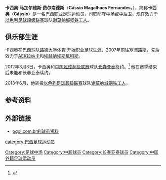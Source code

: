 {{Infobox football biography
| name= 卡西奥 <br> Cássio
| image = Dinamo-Hapoel (9).jpg
| fullname= Cássio Magalhaes Fernandes
| height = {{height|m=1.92}}
| birth_date = {{birth date and age|1987|2|11|df=yes}} 
| cityofbirth = [[米纳库|米纳库]]
| countryofbirth = [[巴西|巴西]]
| currentclub = [[谢莫纳城钢铁工人足球俱乐部|谢莫纳城钢铁工人]]
| clubnumber = 
| position = [[中场#防守中场|防守中场]]，[[后卫_(足球)|中后卫]]
|  years1 =   2006-2007 
| years2 =  2007-2009 
| years3 =  2009-2012
| years4 =  2012
| years5 =  2013-
|  clubs1 = [[巴西路德大学体育俱乐部|路德大学体育]] 
| clubs2 =  [[AEK拉纳卡|AEK拉纳卡]] 
| clubs3 =  [[埃赫纳埃斯尼科斯足球俱乐部|埃赫纳埃斯尼科斯]]
| clubs4 =  [[长春亚泰足球俱乐部|长春亚泰]]
| clubs5 =  [[谢莫纳城钢铁工人足球俱乐部|谢莫纳城钢铁工人]]
| caps1 =     
| caps2 =   38    
| caps3 =   36    
| caps4 =   27
| goals1 =  
| goals2 =  0  
| goals3 =  2 
| goals4 =  0 
| nationalyears1 =   
| nationalteam1 =   
| nationalcaps1 =      
| nationalgoals1 = 
}}
'''卡西奥·马加尔维斯·费尔南德斯'''（'''Cássio Magalhaes Fernandes'''，{{bd|1987年|2月11日|||Cassio Magalhaes Fernandes}}），简称'''卡西奥'''（'''Cássio'''）是一名[[巴西|巴西]]职业[[足球|足球]]运动员，司职[[中场#防守中场|防守中场]]或[[后卫_(足球)|中后卫]]。现在效力于[[以色列足球超级联赛|以色列足球超级联赛]]球队[[谢莫纳城钢铁工人足球俱乐部|谢莫纳城钢铁工人]]。

==俱乐部生涯==
卡西奥在巴西球队[[巴西路德大学体育俱乐部|路德大学体育]] 开始职业足球生涯，2007年前往[[塞浦路斯|塞浦路斯]]，先后效力于[[AEK拉纳卡|AEK拉纳卡]]和[[埃赫纳埃斯尼科斯足球俱乐部|埃赫纳埃斯尼科斯]]。

2012年3月3日，卡西奥和[[中国足球超级联赛|中国足球超级联赛]]球队[[长春亚泰足球俱乐部|长春亚泰]]签约。<ref>{{Cite web |url=http://sports.sina.com.cn/j/2012-03-03/11115965989.shtml |title=长春亚泰官方宣布签第五外援 巴西后场多面手加盟 |access-date=2012-03-07 |archive-date=2020-08-07 |archive-url=https://web.archive.org/web/20200807171620/http://sports.sina.com.cn/j/2012-03-03/11115965989.shtml |dead-url=no }}</ref> 他在赛季结束后未能和长春亚泰续约。

2013年6月，他转投[[以色列足球超级联赛|以色列足球超级联赛]]球队[[谢莫纳城钢铁工人足球俱乐部|谢莫纳城钢铁工人]]。

==参考资料==
{{reflist}}

==外部链接==
*[http://www.ogol.com.br/jogador/kassio_fernandes_magalhaes/atual/ficha/0/default/54540 ogol.com.br的球员资料]{{dead link|date=2017年11月 |bot=InternetArchiveBot |fix-attempted=yes }}

{{2012年中超分类名单长春}}

{{DEFAULTSORT:Cassio Magalhaes Fernandes}}
[[category:巴西足球运动员|category:巴西足球运动员]]
[[Category:足球中场|Category:足球中场]]
[[Category:中超球员|Category:中超球员]]
[[Category:长春亚泰球员|Category:长春亚泰球员]]
[[Category:中国外籍足球运动员|Category:中国外籍足球运动员]]